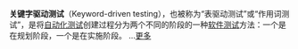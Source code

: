 '''关键字驱动测试'''（Keyword-driven testing），也被称为“表驱动测试”或“作用词测试”，是将[[自动化测试|自动化测试]]创建过程分为两个不同的阶段的一种[[软件测试|软件测试]]方法：一个是在规划阶段，一个是在实施阶段。  ...[[關鍵字驅動測試|更多]]